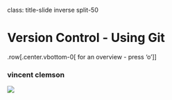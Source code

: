 class: title-slide inverse split-50

<h1 class="title">Version Control - Using Git</h1>

.row[.center.vbottom-0[
for an overview - press 'o'
]]

<h3 class="author">vincent clemson</h3>

<img class="topic" src="assets/img/topic.png">